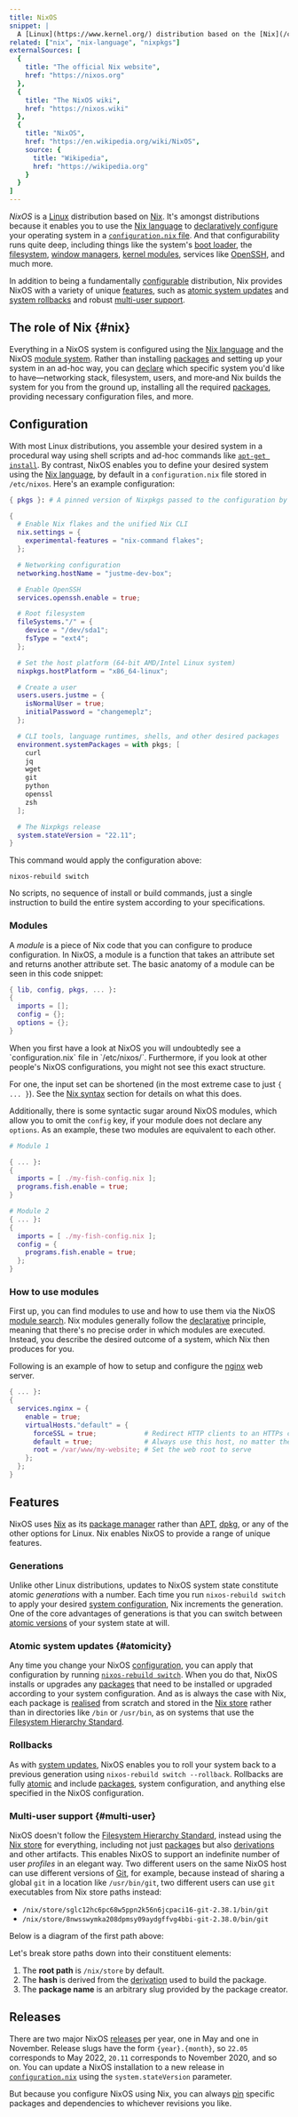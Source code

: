```yaml
---
title: NixOS
snippet: |
  A [Linux](https://www.kernel.org/) distribution based on the [Nix](/concepts/nix) package manager and guided by Nix's core principles
related: ["nix", "nix-language", "nixpkgs"]
externalSources: [
  {
    title: "The official Nix website",
    href: "https://nixos.org"
  },
  {
    title: "The NixOS wiki",
    href: "https://nixos.wiki"
  },
  {
    title: "NixOS",
    href: "https://en.wikipedia.org/wiki/NixOS",
    source: {
      title: "Wikipedia",
      href: "https://wikipedia.org"
    }
  }
]
---
```



*NixOS* is a [Linux] distribution based on [Nix].
It's amongst distributions because it enables you to use the [Nix language][lang] to [declaratively configure][declarative] your operating system in a [`configuration.nix` file](#configuration).
And that configurability runs quite deep, including things like the system's [boot loader][boot], the [filesystem], [window managers][window], [kernel modules][kernel], services like [OpenSSH], and much more.

In addition to being a fundamentally [configurable](#configuration) distribution, Nix provides NixOS with a variety of unique [features](#features), such as [atomic system updates](#atomicity) and [system rollbacks](#rollbacks) and robust [multi-user support](#multi-user).

## The role of Nix \{#nix}

Everything in a NixOS system is configured using the [Nix language][lang] and the NixOS [module system](#modules).
Rather than installing [packages] and setting up your system in an ad-hoc way, you can [declare][declarative] which specific system you'd like to have&mdash;networking stack, filesystem, users, and more&dash;and Nix builds the system for you from the ground up, installing all the required [packages], providing necessary configuration files, and more.

## Configuration

With most Linux distributions, you assemble your desired system in a procedural way using shell scripts and ad-hoc commands like [`apt-get install`][apt].
By contrast, NixOS enables you to define your desired system using the [Nix language][lang], by default in a `configuration.nix` file stored in `/etc/nixos`.
Here's an example configuration:

```nix filename=/etc/nixos/configuration.nix
{ pkgs }: # A pinned version of Nixpkgs passed to the configuration by Nix

{
  # Enable Nix flakes and the unified Nix CLI
  nix.settings = {
    experimental-features = "nix-command flakes";
  };

  # Networking configuration
  networking.hostName = "justme-dev-box";

  # Enable OpenSSH
  services.openssh.enable = true;

  # Root filesystem
  fileSystems."/" = {
    device = "/dev/sda1";
    fsType = "ext4";
  };

  # Set the host platform (64-bit AMD/Intel Linux system)
  nixpkgs.hostPlatform = "x86_64-linux";

  # Create a user
  users.users.justme = {
    isNormalUser = true;
    initialPassword = "changemeplz";
  };

  # CLI tools, language runtimes, shells, and other desired packages
  environment.systemPackages = with pkgs; [
    curl
    jq
    wget
    git
    python
    openssl
    zsh
  ];

  # The Nixpkgs release
  system.stateVersion = "22.11";
}
```

This command would apply the configuration above:

```shell
nixos-rebuild switch
```

No scripts, no sequence of install or build commands, just a single instruction to build the entire system according to your specifications.

### Modules

A *module* is a piece of Nix code that you can configure to produce configuration.
In NixOS, a module is a function that takes an attribute set and returns another attribute set.
The basic anatomy of a module can be seen in this code snippet:

```nix filename=/etc/nixos/configuration.nix
{ lib, config, pkgs, ... }:
{
  imports = [];
  config = {};
  options = {};
}
```

<Admonition info title="Why does my `configuration.nix` look different?" id="why-configuration-nix" client:load>
When you first have a look at NixOS you will undoubtedly see a `configuration.nix` file in `/etc/nixos/`.
Furthermore, if you look at other people's NixOS configurations, you might not see this exact structure.

For one, the input set can be shortened (in the most extreme case to just `{ ... }`).
See the [Nix syntax](/concepts/nix#basic_syntax) section for details on what this does.

Additionally, there is some syntactic sugar around NixOS modules, which allow you to omit the `config` key, if your module does not declare any `options`.
As an example, these two modules are equivalent to each other.

```nix
# Module 1

{ ... }:
{
  imports = [ ./my-fish-config.nix ];
  programs.fish.enable = true;
}

# Module 2
{ ... }:
{
  imports = [ ./my-fish-config.nix ];
  config = {
    programs.fish.enable = true;
  };
}
```
</Admonition>

### How to use modules

First up, you can find modules to use and how to use them via the NixOS [module search][search].
Nix modules generally follow the [declarative] principle, meaning that there's no precise order in which modules are executed.
Instead, you describe the desired outcome of a system, which Nix then produces for you.

Following is an example of how to setup and configure the [nginx] web server.

```nix
{ ... }:
{
  services.nginx = {
    enable = true;
    virtualHosts."default" = {
      forceSSL = true;            # Redirect HTTP clients to an HTTPs connection
      default = true;             # Always use this host, no matter the host name
      root = /var/www/my-website; # Set the web root to serve
    };
  };
}
```

## Features

NixOS uses [Nix] as its [package manager][pkg] rather than [APT], [dpkg], or any of the other options for Linux.
Nix enables NixOS to provide a range of unique features.

### Generations

Unlike other Linux distributions, updates to NixOS system state constitute atomic *generations* with a number.
Each time you run `nixos-rebuild switch` to apply your desired [system configuration](#configuration), Nix increments the generation.
One of the core advantages of generations is that you can switch between [atomic versions](#atomicity) of your system state at will.

### Atomic system updates \{#atomicity}

Any time you change your NixOS [configuration](#configuration), you can apply that configuration by running [`nixos-rebuild switch`][rebuild].
When you do that, NixOS installs or upgrades any [packages] that need to be installed or upgraded according to your system configuration.
And as is always the case with Nix, each package is [realised] from scratch and stored in the [Nix store][store] rather than in directories like `/bin` or `/usr/bin`, as on systems that use the [Filesystem Hierarchy Standard][fhs].

### Rollbacks

As with [system updates](#atomicity), NixOS enables you to roll your system back to a previous generation using `nixos-rebuild switch --rollback`.
Rollbacks are fully [atomic](#atomicity) and include [packages], system configuration, and anything else specified in the NixOS configuration.

### Multi-user support \{#multi-user}

NixOS doesn't follow the [Filesystem Hierarchy Standard][fhs], instead using the [Nix store][store] for everything, including not just [packages] but also [derivations] and other artifacts.
This enables NixOS to support an indefinite number of user *profiles* in an elegant way.
Two different users on the same NixOS host can use different versions of [Git], for example, because instead of sharing a global `git` in a location like `/usr/bin/git`, two different users can use `git` executables from Nix store paths instead:

* `/nix/store/sglc12hc6pc68w5ppn2k56n6jcpaci16-git-2.38.1/bin/git`
* `/nix/store/8nwsswymka208dpmsy09aydgffvg4bbi-git-2.38.0/bin/git`

Below is a diagram of the first path above:

<NixStorePath pkg="git-2.38.1" bin="git" />

Let's break store paths down into their constituent elements:

1. The **root path** is `/nix/store` by default.
2. The **hash** is derived from the [derivation][derivations] used to build the package.
3. The **package name** is an arbitrary slug provided by the package creator.

## Releases

There are two major NixOS [releases] per year, one in May and one in November.
Release slugs have the form `{year}.{month}`, so `22.05` corresponds to May 2022, `20.11` corresponds to November 2020, and so on.
You can update a NixOS installation to a new release in [`configuration.nix`](#configuration) using the `system.stateVersion` parameter.

But because you configure NixOS using Nix, you can always [pin] specific packages and dependencies to whichever revisions you like.

[apt]: https://en.wikipedia.org/wiki/APT_(software)
[boot]: https://nixos.wiki/wiki/Bootloader
[declarative]: /concepts/declarative
[derivations]: /concepts/derivations
[dpkg]: https://debian.org/doc/manuals/debian-faq/pkgtools
[fhs]: https://en.wikipedia.org/wiki/Filesystem_Hierarchy_Standard
[filesystem]: https://nixos.org/manual/nixos/stable/#ch-file-systems
[git]: https://git-scm.com
[kernel]: https://nixos.wiki/wiki/Linux_kernel
[lang]: /concepts/nix-language
[linux]: https://linux.org
[nginx]: https://nginx.org
[nix]: /concepts/nix
[openssh]: https://openssh.com
[packages]: /concepts/packages
[pin]: /concepts/pinning
[pkg]: /concepts/package-management
[realised]: /concepts/realisation
[rebuild]: https://nixos.wiki/wiki/Nixos-rebuild
[releases]: https://nixos.org/blog/announcements
[search]: https://search.nixos.org/options
[store]: /concepts/nix-store
[window]: https://nixos.wiki/wiki/Category:Window_managers
